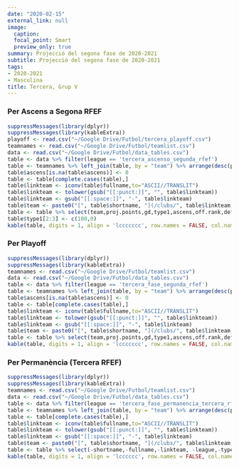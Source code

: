 ```yaml
---
date: "2020-02-15"
external_link: null
image:
  caption: 
  focal_point: Smart
  preview_only: true
summary: Projecció del segona fase de 2020-2021
subtitle: Projecció del segona fase de 2020-2021
tags:
- 2020-2021
- Masculina
title: Tercera, Grup V
---
```


### Per Ascens a Segona RFEF

```r
suppressMessages(library(dplyr))
suppressMessages(library(kableExtra))
playoff <- read.csv("~/Google Drive/Futbol/tercera_playoff.csv")
teamnames <- read.csv("~/Google Drive/Futbol/teamlist.csv")
data <- read.csv("~/Google Drive/Futbol/data_tables.csv")
table <- data %>% filter(league == 'tercera_ascenso_segunda_rfef')
table <- teamnames %>% left_join(table, by = "team") %>% arrange(desc(proj.points)) %>% left_join(playoff, by = "team")
table$ascens[is.na(table$ascens)] <- 0
table <- table[complete.cases(table),]
table$linkteam <- iconv(table$fullname,to="ASCII//TRANSLIT")
table$linkteam <- tolower(gsub("[[:punct:]]", "", table$linkteam))
table$linkteam <- gsub("[[:space:]]", "-", table$linkteam)
table$team <- paste0("[", table$shortname, "](/clubs/", table$linkteam,"-",table$league,")")
table <- table %>% select(team,proj.points,gd,type1,ascens,off.rank,def.rank,qualitat)
table$type1[2:3] <- c(100,0)
kable(table, digits = 1, align = 'lccccccc', row.names = FALSE, col.names = c('Club', 'Punts', 'GD', 'Dir.', 'Play.', 'Favor', 'Contra', 'Qualitat')) %>% add_header_above(c('Projecció de la Classificació' = 1, 'Final' = 2, 'Ascens Prob. (%)' = 2, 'xGols' = 3)) %>% column_spec(1, bold = T) %>% column_spec(3, border_right = T) %>% column_spec(5, border_right = T)
```

### Per Playoff

```r
suppressMessages(library(dplyr))
suppressMessages(library(kableExtra))
teamnames <- read.csv("~/Google Drive/Futbol/teamlist.csv")
data <- read.csv("~/Google Drive/Futbol/data_tables.csv")
table <- data %>% filter(league == 'tercera_fase_segunda_rfef')
table <- teamnames %>% left_join(table, by = "team") %>% arrange(desc(proj.points)) %>% left_join(playoff, by = "team")
table$ascens[is.na(table$ascens)] <- 0
table <- table[complete.cases(table),]
table$linkteam <- iconv(table$fullname,to="ASCII//TRANSLIT")
table$linkteam <- tolower(gsub("[[:punct:]]", "", table$linkteam))
table$linkteam <- gsub("[[:space:]]", "-", table$linkteam)
table$team <- paste0("[", table$shortname, "](/clubs/", table$linkteam,"-",table$league,")")
table <- table %>% select(team,proj.points,gd,type1,ascens,off.rank,def.rank,qualitat)
kable(table, digits = 1, align = 'lccccccc', row.names = FALSE, col.names = c('Club', 'Punts', 'GD', 'Playoff','Ascens', 'Favor', 'Contra', 'Qualitat')) %>% add_header_above(c('Projecció de la Classificació' = 1, 'Final' = 2, 'Prob. (%)' = 2, 'xGols' = 3)) %>% column_spec(1, bold = T) %>% column_spec(3, border_right = T) %>% column_spec(5, border_right = T)
```

### Per Permanència (Tercera RFEF)

```r
suppressMessages(library(dplyr))
suppressMessages(library(kableExtra))
teamnames <- read.csv("~/Google Drive/Futbol/teamlist.csv")
data <- read.csv("~/Google Drive/Futbol/data_tables.csv")
table <- data %>% filter(league == 'tercera_fase_permanencia_tercera_rfef')
table <- teamnames %>% left_join(table, by = "team") %>% arrange(desc(proj.points))
table <- table[complete.cases(table),]
table$linkteam <- iconv(table$fullname,to="ASCII//TRANSLIT")
table$linkteam <- tolower(gsub("[[:punct:]]", "", table$linkteam))
table$linkteam <- gsub("[[:space:]]", "-", table$linkteam)
table$team <- paste0("[", table$shortname, "](/clubs/", table$linkteam,"-",table$league,")")
table <- table %>% select(-shortname,-fullname,-linkteam, -league,-typex,-type2,-type3)
kable(table, digits = 1, align = 'lcccccc', row.names = FALSE, col.names = c('Club', 'Punts', 'GD', 'Perm.', 'Favor', 'Contra', 'Qualitat')) %>% add_header_above(c('Projecció de la Classificació' = 1, 'Final' = 2, 'Prob. (%)' = 1, 'xGols' = 3)) %>% column_spec(1, bold = T) %>% column_spec(3, border_right = T) %>% column_spec(4, border_right = T)
```

